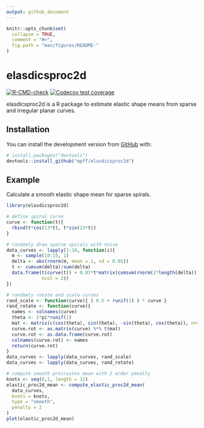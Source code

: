 ```yaml
---
output: github_document
---
```


<!-- README.md is generated from README.Rmd. Please edit that file -->

```r
knitr::opts_chunk$set(
  collapse = TRUE,
  comment = "#>",
  fig.path = "man/figures/README-"
)
```

# elasdicsproc2d

<!-- badges: start -->
[![R-CMD-check](https://github.com/mpff/elasdicsproc2d/workflows/R-CMD-check/badge.svg)](https://github.com/mpff/elasdicsproc2d/actions)
[![Codecov test coverage](https://codecov.io/gh/mpff/elasdicsproc2d/branch/main/graph/badge.svg)](https://app.codecov.io/gh/mpff/elasdicsproc2d?branch=main)
<!-- badges: end -->

elasdicsproc2d is a R package to estimate elastic shape means from sparse and irregular planar curves.

## Installation

You can install the development version from [GitHub](https://github.com/) with:

``` r
# install.packages("devtools")
devtools::install_github("mpff/elasdicsproc2d")
```

## Example

Calculate a smooth elastic shape mean for sparse spirals.

```r
library(elasdicsproc2d)

# define spiral curve
curve <- function(t){
  rbind(t*cos(13*t), t*sin(13*t))
}

# randomly draw sparse spirals with noise
data_curves <- lapply(1:10, function(i){
  m <- sample(10:15, 1)
  delta <- abs(rnorm(m, mean = 1, sd = 0.05))
  t <- cumsum(delta)/sum(delta)
  data.frame(t(curve(t)) + 0.07*t*matrix(cumsum(rnorm(2*length(delta))),
             ncol = 2))
})

# randomly rotate and scale curves
rand_scale <- function(curve){ ( 0.5 + runif(1) ) * curve }
rand_rotate <- function(curve){
  names <- colnames(curve)
  theta <- 2*pi*runif(1)
  mat <- matrix(c(cos(theta), sin(theta), -sin(theta), cos(theta)), nrow = 2, ncol = 2)
  curve.rot <- as.matrix(curve) %*% t(mat)
  curve.rot <- as.data.frame(curve.rot)
  colnames(curve.rot) <- names
  return(curve.rot)
}
data_curves <- lapply(data_curves, rand_scale)
data_curves <- lapply(data_curves, rand_rotate)

# compute smooth procrustes mean with 2 order penalty
knots <- seq(0,1, length = 11)
elastic_proc2d_mean <- compute_elastic_proc2d_mean(
  data_curves,
  knots = knots,
  type = "smooth",
  penalty = 2
)
plot(elastic_proc2d_mean)
```
